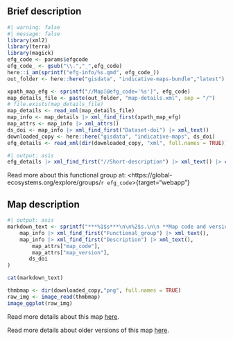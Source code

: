 ## Brief description

```r
#| warning: false
#| message: false
library(xml2)
library(terra)
library(magick)
efg_code <- params$efgcode
efg_code_ <- gsub("\\.","_",efg_code)
here::i_am(sprintf("efg-info/%s.qmd", efg_code_))
out_folder <- here::here("gisdata", "indicative-maps-bundle","latest")
```

```r
xpath_map_efg <- sprintf("//Map[@efg_code='%s']", efg_code)
map_details_file <- paste(out_folder, "map-details.xml", sep = "/")
# file.exists(map_details_file)
map_details <- read_xml(map_details_file)
map_info <- map_details |> xml_find_first(xpath_map_efg)
map_attrs <- map_info |> xml_attrs()
ds_doi <- map_info |> xml_find_first("Dataset-doi") |> xml_text()
downloaded_copy <- here::here("gisdata", "indicative-maps", ds_doi)
efg_details <- read_xml(dir(downloaded_copy, "xml", full.names = TRUE))
```

```r
#| output: asis
efg_details |> xml_find_first("//Short-description") |> xml_text() |> cat()
```

Read more about this functional group at: <https://global-ecosystems.org/explore/groups/`r efg_code`>{target="webapp"}

## Map description
```r
#| output: asis
markdown_text <- sprintf("***%1$s***\n\n%2$s.\n\n **Map code and version**: %3$s %4$s. **GIS data (raster and vector format) available at** DOI:[%5$s](https://doi.org/%5$s)",
    map_info |> xml_find_first("Functional_group") |> xml_text(),
    map_info |> xml_find_first("Description") |> xml_text(),
        map_attrs["map_code"],
        map_attrs["map_version"],
       ds_doi 
)

cat(markdown_text)
```

```r
thmbmap <- dir(downloaded_copy,"png", full.names = TRUE)
raw_img <- image_read(thmbmap)
image_ggplot(raw_img)
```

Read more details about this map [here](/map-info/`r efg_code_`_valid.qmd).

Read more details about older versions of this map [here](/map-info/`r efg_code_`_history.qmd).